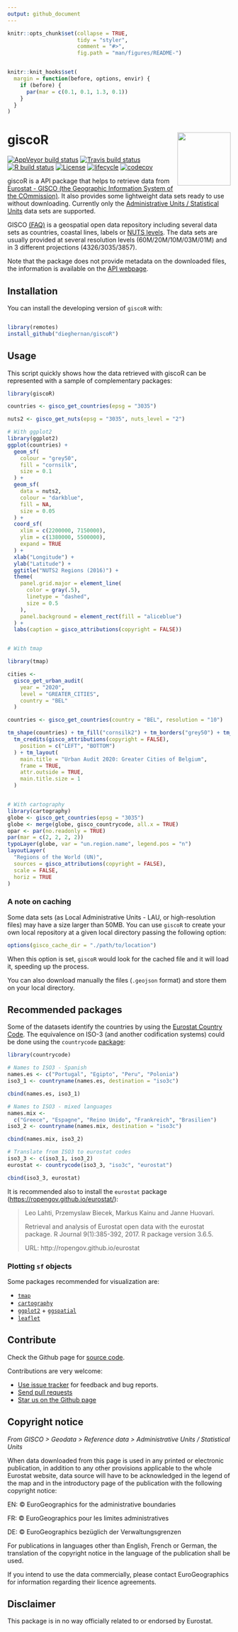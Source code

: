 ```yaml
---
output: github_document
---
```


<!-- README.md is generated from README.Rmd. Please edit that file -->

```r
knitr::opts_chunk$set(collapse = TRUE,
                      tidy = "styler",
                      comment = "#>",
                      fig.path = "man/figures/README-")


knitr::knit_hooks$set(
  margin = function(before, options, envir) {
    if (before) {
      par(mar = c(0.1, 0.1, 1.3, 0.1))
    }
  }
)
```

# giscoR <img src="man/figures/logo.png" align="right" width="120" />

<!-- badges: start -->
[![AppVeyor build status](https://ci.appveyor.com/api/projects/status/github/dieghernan/giscoR?branch=master&svg=true)](https://ci.appveyor.com/project/dieghernan/giscoR)
[![Travis build status](https://travis-ci.com/dieghernan/giscoR.svg?branch=master)](https://travis-ci.com/dieghernan/giscoR)
[![R build status](https://github.com/dieghernan/giscoR/workflows/R-CMD-check/badge.svg)](https://github.com/dieghernan/giscoR/actions)
[![License](https://img.shields.io/badge/license-GPL—3.0-blue)](https://github.com/dieghernan/giscoR/blob/master/LICENSE.md)
[![lifecycle](https://img.shields.io/badge/lifecycle-experimental-orange.svg)](https://www.tidyverse.org/lifecycle/#experimental)
[![codecov](https://codecov.io/gh/dieghernan/giscoR/branch/master/graph/badge.svg)](https://codecov.io/gh/dieghernan/giscoR)
<!-- badges: end -->

giscoR is a API package that helps to retrieve data from [Eurostat - GISCO (the Geographic Information System of the COmmission)](https://ec.europa.eu/eurostat/web/gisco). It also provides some lightweight data sets ready to use without downloading. Currently only the [Administrative Units / Statistical Units](https://ec.europa.eu/eurostat/web/gisco/geodata/reference-data/administrative-units-statistical-units) data sets are supported.

GISCO [(FAQ)](https://ec.europa.eu/eurostat/web/gisco/faq) is a geospatial open data repository including several data sets as countries, coastal lines, labels or [NUTS levels](https://ec.europa.eu/eurostat/web/regions-and-cities/overview). The data sets are usually provided at several resolution levels (60M/20M/10M/03M/01M) and in 3 different projections (4326/3035/3857).

Note that the package does not provide metadata on the downloaded files, the information is available on the [API webpage](https://gisco-services.ec.europa.eu/distribution/v2/).


## Installation

You can install the developing version of `giscoR` with:

``` r

library(remotes)
install_github("dieghernan/giscoR")
```

## Usage

This script quickly shows how the data retrieved with giscoR can be represented with a sample of complementary packages:

```r

library(giscoR)

countries <- gisco_get_countries(epsg = "3035")

nuts2 <- gisco_get_nuts(epsg = "3035", nuts_level = "2")

# With ggplot2
library(ggplot2)
ggplot(countries) +
  geom_sf(
    colour = "grey50",
    fill = "cornsilk",
    size = 0.1
  ) +
  geom_sf(
    data = nuts2,
    colour = "darkblue",
    fill = NA,
    size = 0.05
  ) +
  coord_sf(
    xlim = c(2200000, 7150000),
    ylim = c(1380000, 5500000),
    expand = TRUE
  ) +
  xlab("Longitude") +
  ylab("Latitude") +
  ggtitle("NUTS2 Regions (2016)") +
  theme(
    panel.grid.major = element_line(
      color = gray(.5),
      linetype = "dashed",
      size = 0.5
    ),
    panel.background = element_rect(fill = "aliceblue")
  ) +
  labs(caption = gisco_attributions(copyright = FALSE))


# With tmap

library(tmap)

cities <-
  gisco_get_urban_audit(
    year = "2020",
    level = "GREATER_CITIES",
    country = "BEL"
  )

countries <- gisco_get_countries(country = "BEL", resolution = "10")

tm_shape(countries) + tm_fill("cornsilk2") + tm_borders("grey50") + tm_shape(cities) + tm_fill("purple4") +
  tm_credits(gisco_attributions(copyright = FALSE),
    position = c("LEFT", "BOTTOM")
  ) + tm_layout(
    main.title = "Urban Audit 2020: Greater Cities of Belgium",
    frame = TRUE,
    attr.outside = TRUE,
    main.title.size = 1
  )


# With cartography
library(cartography)
globe <- gisco_get_countries(epsg = "3035")
globe <- merge(globe, gisco_countrycode, all.x = TRUE)
opar <- par(no.readonly = TRUE)
par(mar = c(2, 2, 2, 2))
typoLayer(globe, var = "un.region.name", legend.pos = "n")
layoutLayer(
  "Regions of the World (UN)",
  sources = gisco_attributions(copyright = FALSE),
  scale = FALSE,
  horiz = TRUE
)

```

### A note on caching

Some data sets (as Local Administrative Units - LAU, or high-resolution files) may have a size larger than 50MB. You can use `giscoR` to create your own local repository at a given local directory passing the following option:

```r
options(gisco_cache_dir = "./path/to/location")
```

When this option is set, `giscoR` would look for the cached file and it will load it, speeding up the process.

You can also download manually the files (`.geojson` format) and store them on your local directory.

## Recommended packages

Some of the datasets identify the countries by using the [Eurostat Country Code](https://ec.europa.eu/eurostat/statistics-explained/index.php/Glossary:Country_codes). The equivalence on ISO-3 (and another codification systems) could be done using the `countrycode` [package](https://vincentarelbundock.github.io/countrycode):

```r

library(countrycode)

# Names to ISO3 - Spanish
names.es <- c("Portugal", "Egipto", "Peru", "Polonia")
iso3_1 <- countryname(names.es, destination = "iso3c")

cbind(names.es, iso3_1)

# Names to ISO3 - mixed languages
names.mix <-
  c("Greece", "Espagne", "Reino Unido", "Frankreich", "Brasilien")
iso3_2 <- countryname(names.mix, destination = "iso3c")

cbind(names.mix, iso3_2)

# Translate from ISO3 to eurostat codes
iso3_3 <- c(iso3_1, iso3_2)
eurostat <- countrycode(iso3_3, "iso3c", "eurostat")

cbind(iso3_3, eurostat)

```

It is recommended also to install the `eurostat` package (<https://ropengov.github.io/eurostat/>):

> Leo Lahti, Przemyslaw Biecek, Markus Kainu and Janne Huovari.
>
> Retrieval and analysis of Eurostat open data with the eurostat package. R Journal 9(1):385-392, 2017. R package version 3.6.5.
>
> URL: http://ropengov.github.io/eurostat

### Plotting `sf` objects

Some packages recommended for visualization are:

* [`tmap`](https://mtennekes.github.io/tmap)    
* [`cartography`](http://riatelab.github.io/cartography/docs/)
* [`ggplot2`](https://github.com/tidyverse/ggplot2) + [`ggspatial`](https://github.com/paleolimbot/ggspatial)
* [`leaflet`](https://rstudio.github.io/leaflet/)

## Contribute

Check the Github page for [source code](https://github.com/dieghernan/giscoR/).

Contributions are very welcome:

* [Use issue tracker](https://github.com/dieghernan/giscoR/issues) for feedback and bug reports.
* [Send pull requests](https://github.com/dieghernan/giscoR/)
* [Star us on the Github page](https://github.com/dieghernan/giscoR)

## Copyright notice

*From GISCO > Geodata > Reference data > Administrative Units / Statistical Units*

When data downloaded from this page is used in any printed or electronic publication, in addition to any other provisions applicable to the whole Eurostat website, data source will have to be acknowledged in the legend of the map and in the introductory page of the publication with the following copyright notice:

EN: &copy; EuroGeographics for the administrative boundaries

FR: &copy; EuroGeographics pour les limites administratives

DE: &copy; EuroGeographics bez&uuml;glich der Verwaltungsgrenzen

For publications in languages other than English, French or German, the translation of the copyright notice in the language of the publication shall be used.

If you intend to use the data commercially, please contact EuroGeographics for information regarding their licence agreements.

## Disclaimer

This package is in no way officially related to or endorsed by Eurostat.
